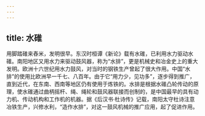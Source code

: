 ```yaml
---
---
---
```

title: 水碓
---



用脚踏碓来舂米，发明很早。东汉时桓谭《新论》载有水碓，已利用水力驱动水碓。南阳地区又用水力来驱动鼓风器，称为“水排”，更是机械史和冶金史上的重大发明。欧洲十六世纪用水力鼓风，对当时的钢铁生产曾起了很大作用。中国“水排”的使用比欧洲早一千七、八百年。由于它“用力少，见功多”，逐步得到推广，直到近代，在东南、西南等地区仍有使用于炼铁的。水排是根据水碓凸轮传动的原理，使水碓通过曲柄摇杆、绳、绳轮和鼓风器联接而创制的，是中国最早的具有动力机、传动机构和工作机的机器。据《后汉书·杜诗传》记载，南阳太守杜诗注意冶铁生产，兴修水利，“造作水排”，对这一鼓风机械的推广应用，起了促进作用。